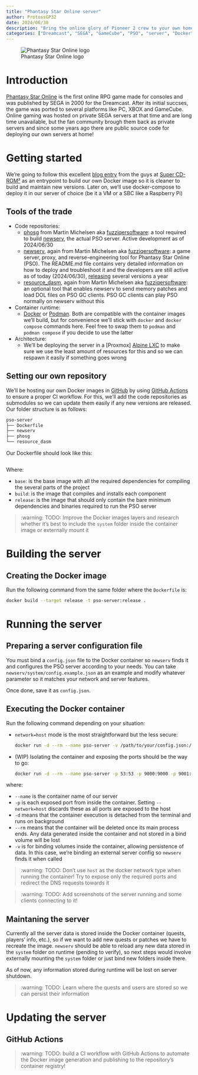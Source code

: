 ```yaml
---
title: "Phantasy Star Online server"
author: ProtossGP32
date: 2024/06/30
description: "Bring the online glory of Pioneer 2 crew to your own homelab!"
categories: ["Dreamcast", "SEGA", "GameCube", "PSO", "server", "Docker"]
---
```


![Phantasy Star Online logo][pso-logo]

# Introduction

[Phantasy Star Online][pso-wikipedia] is the first online RPG game made for consoles and was published by SEGA in 2000 for the Dreamcast. After its initial succses, the game was ported to several platforms like PC, XBOX and GameCube. Online gaming was hosted on private SEGA servers at that time and are long time unavailable, but the fan community brough them back as private servers and since some years ago there are public source code for deploying our own servers at home!

# Getting started

We're going to follow this excellent [blog entry][cdromrom-pso-server-guide] from the guys at [Super CD-ROM²][cdromrom-webpage] as an entrypoint to build our own Docker image so it is cleaner to build and maintain new versions. Later on, we'll use docker-compose to deploy it in our server of choice (be it a VM or a SBC like a Raspberry Pi)

## Tools of the trade

- Code repositories:
  - [phosg][phosg-repo] from Martin Michelsen aka [fuzziqersoftware][fuzziqersoftware-website]: a tool required to build [newserv][newserv-repo], the actual PSO server. Active development as of 2024/06/30
  - [newserv][newserv-repo], again from Martin Michelsen aka [fuzziqersoftware][fuzziqersoftware-website]: a game server, proxy, and reverse-engineering tool for Phantasy Star Online (PSO). The README.md file contains very detailed information on how to deploy and troubleshoot it and the developers are still active as of today (2024/06/30), [releasing][newserv-releases] several versions a year
  - [resource_dasm][resource_dasm-repo], again from Martin Michelsen aka [fuzziqersoftware][fuzziqersoftware-website]: an optional tool that enables newserv to send memory patches and load DOL files on PSO GC clients. PSO GC clients can play PSO normally on newserv without this
- Container runtime:
  - [Docker][docker-website] or [Podman][podman-website]. Both are compatible with the container images we'll build, but for convenience we'll stick with `docker` and `docker compose` commands here. Feel free to swap them to `podman` and `podman compose` if you decide to use the latter
- Architecture:
  - We'll be deploying the server in a [Proxmox] [Alpine LXC][proxmox-lxc] to make sure we use the least amount of resources for this and so we can respawn it easily if something goes wrong

## Setting our own repository
We'll be hosting our own Docker images in [GitHub][github-webpage] by using [GitHub Actions][github-actions-docs] to ensure a proper CI workflow. For this, we'll add the code repositories as submodules so we can update them easily if any new versions are released. Our folder structure is as follows:

```.bash
pso-server
├── Dockerfile
├── newserv
├── phosg
└── resource_dasm
```
Our Dockerfile should look like this:

```.dockerfile

```

Where:

- `base`: is the base image with all the required dependencies for compiling the several parts of the project
- `build`: is the image that compiles and installs each component
- `release`: is the image that should only contain the bare minimum dependencies and binaries required to run the PSO server

> :warning: TODO: Improve the Docker images layers and research whether it's best to include the `system` folder inside the container image or externally mount it

# Building the server
## Creating the Docker image
Run the following command from the same folder where the `Dockerfile` is:

```.bash
docker build --target release -t pso-server:release .
```


# Running the server
## Preparing a server configuration file

You must bind a `config.json` file to the Docker container so `newserv` finds it and configures the PSO server according to your needs. You can take `newserv/system/config.example.json` as an example and modify whatever parameter so it matches your network and server features.

Once done, save it as `config.json`.

## Executing the Docker container
Run the following command depending on your situation:

- `network=host` mode is the most straightforward but the less secure:

  ```.bash
  docker run -d --rm --name pso-server -v /path/to/your/config.json:/usr/newserv/system/config.json --network=host pso-server:release
  ```

- (WIP) Isolating the container and exposing the ports should be the way to go:
  
  ```.bash
  docker run -d --rm --name pso-server -p 53:53 -p 9000:9000 -p 9001:9001 -p 9002:9002 -p 9003:9003 -p 9064:9064 -p 9100:9100 -p 9103:9103 -p 9200:9200 -p 9201:9201 -p 9202:9202 -p 9203:9203 -p 9204:9204 -p 9300:9300 -p 5100:5100 -p 5110:5110 -p 5122:5122 -v /path/to/your/config.json:/usr/newserv/system/config.json pso-server:release
  ```

where:

- `--name` is the container name of our server
- `-p` is each exposed port from inside the container. Setting `--network=host` discards these as all ports are exposed to the host
- `-d` means that the container execution is detached from the terminal and runs on background
- `--rm` means that the container will be deleted once its main process ends. Any data generated inside the container and not stored in a bind volume will be lost
- `-v` is for binding volumes inside the container, allowing persistence of data. In this case, we're binding an external server config so `newserv` finds it when called

> :warning: TODO: Don't use `host` as the docker network type when running the container! Try to expose only the required ports and redirect the DNS requests towards it

> :warning: TODO: Add screenshots of the server running and some clients connecting to it!

## Maintaning the server
Currently all the server data is stored inside the Docker container (quests, players' info, etc.), so if we want to add new quests or patches we have to recreate the image. `newserv` should be able to reload any new data stored in the `system` folder on runtime (pending to verify), so next steps would involve externally mounting the `system` folder or just bind new folders inside there.

As of now, any information stored during runtime will be lost on server shutdown.

> :warning: TODO: Learn where the quests and users are stored so we can persist their information

# Updating the server
## GitHub Actions

> :warning: TODO: build a CI workflow with GitHub Actions to automate the Docker image generation and publishing to the repository's container registry!

<!-- LINKS -->
[pso-wikipedia]: https://en.wikipedia.org/wiki/Phantasy_Star_Online
[cdromrom-webpage]: https://cdromrom.wordpress.com
[cdromrom-pso-server-guide]: https://cdromrom.wordpress.com/2020/12/05/phantasy-star-online-gamecube-server-on-raspberry-pi/
[fuzziqersoftware-website]: http://www.fuzziqersoftware.com/
[docker-website]: https://www.docker.com/
[podman-website]: https://podman.io/
[proxmox-website]: https://www.proxmox.com/en/
[proxmox-lxc]: https://pve.proxmox.com/wiki/Linux_Container#pct_container_images
[github-webpage]: https://github.com
[github-actions-docs]: https://docs.github.com/en/actions
<!-- REPOSITORIES -->
[phosg-repo]: https://github.com/fuzziqersoftware/phosg
[newserv-repo]: https://github.com/fuzziqersoftware/newserv
[newserv-releases]: https://github.com/fuzziqersoftware/newserv/releases/latest
[resource_dasm-repo]: https://github.com/fuzziqersoftware/resource_dasm
<!-- IMAGES -->
[pso-logo]: /images/dev-guides/self-hosted-servers/pso/pso-logo.png
